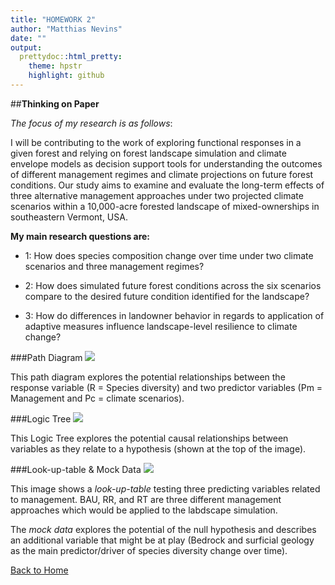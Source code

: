 ```yaml
---
title: "HOMEWORK 2"
author: "Matthias Nevins"
date: ""
output: 
  prettydoc::html_pretty:
    theme: hpstr
    highlight: github
---
```




##**Thinking on Paper** 

*The focus of my research is as follows*:

I will be contributing to the work of exploring functional responses in a given forest and relying on forest landscape simulation and climate envelope models as decision support tools for understanding the outcomes of different management regimes and climate projections on future forest conditions. Our study aims to examine and evaluate the long-term effects of three alternative management approaches under two projected climate scenarios within a 10,000-acre forested landscape of mixed-ownerships in southeastern Vermont, USA. 

**My main research questions are:**

* 1: How does species composition change over time under two climate scenarios and three management regimes? 

* 2: How does simulated future forest conditions across the six scenarios compare to the desired future condition identified for the landscape? 

* 3: How do differences in landowner behavior in regards to application of adaptive measures influence landscape-level resilience to climate change?
  

###Path Diagram 
![](hmwk2_path_IMG_0310.jpg)   

This path diagram explores the potential relationships between the response variable (R = Species diversity) and two predictor variables (Pm = Management and Pc = climate scenarios). 

###Logic Tree
![](hmwk2_IMG_0313.jpg) 


This Logic Tree explores the potential causal relationships between variables as they relate to a hypothesis (shown at the top of the image). 


###Look-up-table & Mock Data
![](hmwk2IMG_0311.JPG)


This image shows a *look-up-table* testing three predicting variables related to management. BAU, RR, and RT are three different management approaches which would be applied to the labdscape simulation. 

The *mock data* explores the potential of the null hypothesis and describes an additional variable that might be at play (Bedrock and surficial geology as the main predictor/driver of species diversity change over time). 



[Back to Home](index.html)





